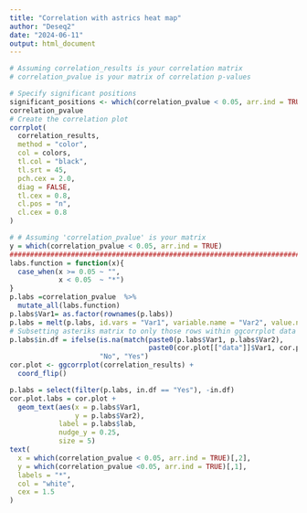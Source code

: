 ```yaml
---
title: "Correlation with astrics heat map"
author: "Deseq2"
date: "2024-06-11"
output: html_document
---
```

```r
# Assuming correlation_results is your correlation matrix
# correlation_pvalue is your matrix of correlation p-values

# Specify significant positions
significant_positions <- which(correlation_pvalue < 0.05, arr.ind = TRUE)
correlation_pvalue
# Create the correlation plot
corrplot(
  correlation_results,
  method = "color",
  col = colors,
  tl.col = "black",
  tl.srt = 45,
  pch.cex = 2.0,
  diag = FALSE,
  tl.cex = 0.8,  
  cl.pos = "n",
  cl.cex = 0.8
)

# # Assuming 'correlation_pvalue' is your matrix
y = which(correlation_pvalue < 0.05, arr.ind = TRUE)
##########################################################################
labs.function = function(x){
  case_when(x >= 0.05 ~ "",
            x < 0.05  ~ "*")
}
p.labs =correlation_pvalue  %>%                      
  mutate_all(labs.function)
p.labs$Var1= as.factor(rownames(p.labs))
p.labs = melt(p.labs, id.vars = "Var1", variable.name = "Var2", value.name = "lab")
# Subsetting asteriks matrix to only those rows within ggcorrplot data
p.labs$in.df = ifelse(is.na(match(paste0(p.labs$Var1, p.labs$Var2), 
                                  paste0(cor.plot[["data"]]$Var1, cor.plot[["data"]]$Var2))),
                      "No", "Yes")
cor.plot <- ggcorrplot(correlation_results) +
  coord_flip()

p.labs = select(filter(p.labs, in.df == "Yes"), -in.df)
cor.plot.labs = cor.plot + 
  geom_text(aes(x = p.labs$Var1, 
                y = p.labs$Var2), 
            label = p.labs$lab, 
            nudge_y = 0.25, 
            size = 5)
text(
  x = which(correlation_pvalue < 0.05, arr.ind = TRUE)[,2],
  y = which(correlation_pvalue <0.05, arr.ind = TRUE)[,1],
  labels = "*",
  col = "white",
  cex = 1.5
)





```

